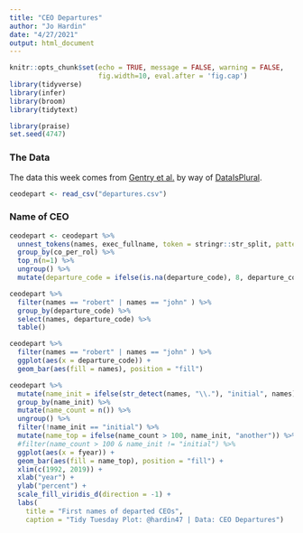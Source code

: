 ```yaml
---
title: "CEO Departures"
author: "Jo Hardin"
date: "4/27/2021"
output: html_document
---
```


```r
knitr::opts_chunk$set(echo = TRUE, message = FALSE, warning = FALSE,
                      fig.width=10, eval.after = 'fig.cap')
library(tidyverse)
library(infer)
library(broom)
library(tidytext)

library(praise)
set.seed(4747)
```

### The Data

The data this week comes from [Gentry et al.](https://onlinelibrary.wiley.com/doi/abs/10.1002/smj.3278) by way of [DataIsPlural](https://www.data-is-plural.com/archive/2021-04-21-edition/).

```r
ceodepart <- read_csv("departures.csv")
```


### Name of CEO

```r
ceodepart <- ceodepart %>%
  unnest_tokens(names, exec_fullname, token = stringr::str_split, pattern = " ") %>%
  group_by(co_per_rol) %>%
  top_n(n=1) %>%
  ungroup() %>%
  mutate(departure_code = ifelse(is.na(departure_code), 8, departure_code))

ceodepart %>%
  filter(names == "robert" | names == "john" ) %>%
  group_by(departure_code) %>%
  select(names, departure_code) %>%
  table()

ceodepart %>%
  filter(names == "robert" | names == "john" ) %>%
  ggplot(aes(x = departure_code)) +
  geom_bar(aes(fill = names), position = "fill")

```


```r
ceodepart %>%
  mutate(name_init = ifelse(str_detect(names, "\\."), "initial", names)) %>%
  group_by(name_init) %>%
  mutate(name_count = n()) %>%
  ungroup() %>%
  filter(!name_init == "initial") %>%
  mutate(name_top = ifelse(name_count > 100, name_init, "another")) %>%
  #filter(name_count > 100 & name_init != "initial") %>%
  ggplot(aes(x = fyear)) +
  geom_bar(aes(fill = name_top), position = "fill") + 
  xlim(c(1992, 2019)) +
  xlab("year") +
  ylab("percent") +   
  scale_fill_viridis_d(direction = -1) +
  labs(
    title = "First names of departed CEOs",
    caption = "Tidy Tuesday Plot: @hardin47 | Data: CEO Departures") 
```



